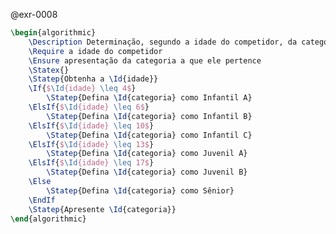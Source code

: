 <!-- Determinação da categoria de natação segundo idade -->
::: {#sol-0008}
@exr-0008

```latex {.pseudocode}
\begin{algorithmic}
    \Description Determinação, segundo a idade do competidor, da categoria a que ele pertence (Infantil A: até 4 anos; Infantil B: 5 e 6 anos; Infantil C: 7 a 10 anos; Juvenil A: 11 a 13 anos; Juvenil B: 14 a 17 anos; Sênior: 18 ou mais anos)
    \Require a idade do competidor
    \Ensure apresentação da categoria a que ele pertence
    \Statex{}
    \Statep{Obtenha a \Id{idade}}
    \If{$\Id{idade} \leq 4$}
        \Statep{Defina \Id{categoria} como Infantil A}
    \ElsIf{$\Id{idade} \leq 6$}
        \Statep{Defina \Id{categoria} como Infantil B}
    \ElsIf{$\Id{idade} \leq 10$}
        \Statep{Defina \Id{categoria} como Infantil C}
    \ElsIf{$\Id{idade} \leq 13$}
        \Statep{Defina \Id{categoria} como Juvenil A}
    \ElsIf{$\Id{idade} \leq 17$}
        \Statep{Defina \Id{categoria} como Juvenil B}
    \Else
        \Statep{Defina \Id{categoria} como Sênior}
    \EndIf
    \Statep{Apresente \Id{categoria}}
\end{algorithmic}
```
:::

